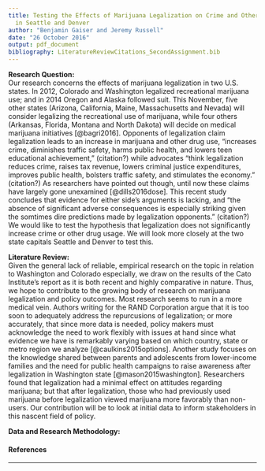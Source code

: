 ```yaml
---
title: Testing the Effects of Marijuana Legalization on Crime and Other Drug Usage
  in Seattle and Denver
author: "Benjamin Gaiser and Jeremy Russell"
date: "26 October 2016"
output: pdf_document
bibliography: LiteratureReviewCitations_SecondAssignment.bib
---
```

**Research Question:**  
Our research concerns the effects of marijuana legalization in two U.S. states. In 2012, Colorado and Washington legalized recreational marijuana use; and in 2014 Oregon and Alaska followed suit. This November, five other states (Arizona, California, Maine, Massachusetts and Nevada) will consider legalizing the recreational use of marijuana, while four others (Arkansas, Florida, Montana and North Dakota) will decide on medical marijuana initiatives [@bagri2016]. Opponents of legalization claim legalization leads to an increase in marijuana and other drug use, "increases crime, diminishes traffic safety, harms public health, and lowers teen educational achievement," (citation?) while advocates "think legalization reduces crime, raises tax revenue, lowers criminal justice expenditures, improves public health, bolsters traffic safety, and stimulates the economy." (citation?) As researchers have pointed out though, until now these claims have largely gone unexamined [@dills2016dose]. This recent study concludes that evidence for either side's arguments is lacking, and "the absence of significant adverse consequences is especially striking given the somtimes dire predictions made by legalization opponents." (citation?) We would like to test the hypothesis that legalization does not significantly increase crime or other drug usage. We will look more closely at the two state capitals Seattle and Denver to test this.

**Literature Review:**  
Given the general lack of reliable, empirical research on the topic in relation to Washington and Colorado especially, we draw on the results of the Cato Institute's report as it is both recent and highly comparative in nature. Thus, we hope to contribute to the growing body of research on marijuana legalization and policy outcomes. Most research seems to run in a more medical vein. Authors writing for the RAND Corporation argue that it is too soon to adequately address the repurcusions of legalization; or more accurately, that since more data is needed, policy makers must acknowledge the need to work flexibly with issues at hand since what evidence we have is remarkably varying based on which country, state or metro region we analyze [@caulkins2015options]. Another study focuses on the knowledge shared between parents and adolescents from lower-income families and the need for public health campaigns to raise awareness after legalization in Washington state [@mason2015washington]. Researchers found that legalization had a minimal effect on attitudes regarding marijuana; but that after legalization, those who had previously used marijuana before legalization viewed marijuana more favorably than non-users. Our contribution will be to look at initial data to inform stakeholders in this nascent field of policy.  


**Data and Research Methodology:** 



\pagebreak

#### References

---